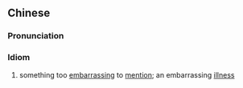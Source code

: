 {{also|难言之隐}}
==Chinese==
{{zh-forms|s=难言之隐|lit=hard-to-say secret}}

===Pronunciation===
{{zh-pron
|m=nányánzhīyǐn
|c=naan4 jin4 zi1 jan2
|cat=cy
}}

===Idiom===
{{zh-idiom}}

# something too [[embarrassing]] to [[mention]]; an embarrassing [[illness]]